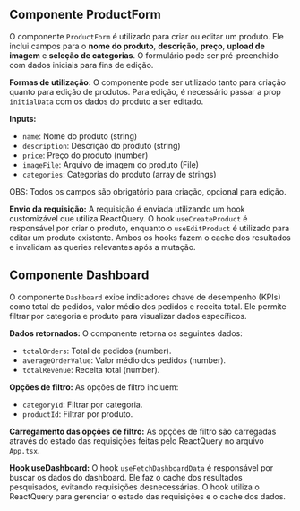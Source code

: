 
<Meta title="Configure your project" />

<div className="sb-container">
  <h2>Componente ProductForm</h2>
  <p>
    O componente <code>ProductForm</code> é utilizado para criar ou editar um produto. Ele inclui campos para o <b>nome do produto</b>, <b>descrição</b>, <b>preço</b>, <b>upload de imagem</b> e <b>seleção de categorias</b>. O formulário pode ser pré-preenchido com dados iniciais para fins de edição.
  </p>
  <p>
    <b>Formas de utilização:</b> O componente pode ser utilizado tanto para criação quanto para edição de produtos. Para edição, é necessário passar a prop <code>initialData</code> com os dados do produto a ser editado.
  </p>
  <p>
    <b>Inputs:</b>
    <ul>
      <li><code>name</code>: Nome do produto (string)</li>
      <li><code>description</code>: Descrição do produto (string)</li>
      <li><code>price</code>: Preço do produto (number)</li>
      <li><code>imageFile</code>: Arquivo de imagem do produto (File)</li>
      <li><code>categories</code>: Categorias do produto (array de strings)</li>
    </ul>
	OBS: Todos os campos são obrigatório para criação, opcional para edição.
  </p>
  <p>
    <b>Envio da requisição:</b> A requisição é enviada utilizando um hook customizável que utiliza ReactQuery. O hook <code>useCreateProduct</code> é responsável por criar o produto, enquanto o <code>useEditProduct</code> é utilizado para editar um produto existente. Ambos os hooks fazem o cache dos resultados e invalidam as queries relevantes após a mutação.
  </p>

  <h2>Componente Dashboard</h2>
  <p>
    O componente <code>Dashboard</code> exibe indicadores chave de desempenho (KPIs) como total de pedidos, valor médio dos pedidos e receita total. Ele permite filtrar por categoria e produto para visualizar dados específicos.
  </p>
  <p>
    <b>Dados retornados:</b> O componente retorna os seguintes dados:
    <ul>
      <li><code>totalOrders</code>: Total de pedidos (number).</li>
      <li><code>averageOrderValue</code>: Valor médio dos pedidos (number).</li>
      <li><code>totalRevenue</code>: Receita total (number).</li>
    </ul>
  </p>
  <p>
    <b>Opções de filtro:</b> As opções de filtro incluem:
    <ul>
      <li><code>categoryId</code>: Filtrar por categoria.</li>
      <li><code>productId</code>: Filtrar por produto.</li>
    </ul>
  </p>
  <p>
    <b>Carregamento das opções de filtro:</b> As opções de filtro são carregadas através do estado das requisições feitas pelo ReactQuery no arquivo <code>App.tsx</code>.
  </p>
  <p>
    <b>Hook useDashboard:</b> O hook <code>useFetchDashboardData</code> é responsável por buscar os dados do dashboard. Ele faz o cache dos resultados pesquisados, evitando requisições desnecessárias. O hook utiliza o ReactQuery para gerenciar o estado das requisições e o cache dos dados.
  </p>
</div>

<style>
    {`
  .sb-container {
    margin-bottom: 48px;
  }

  .sb-section {
    width: 100%;
    display: flex;
    flex-direction: row;
    gap: 20px;
  }

  img {
    object-fit: cover;
  }

  .sb-section-title {
    margin-bottom: 32px;
  }

  .sb-section a:not(h1 a, h2 a, h3 a) {
    font-size: 14px;
  }

  .sb-section-item, .sb-grid-item {
    flex: 1;
    display: flex;
    flex-direction: column;
  }

  .sb-section-item-heading {
    padding-top: 20px !important;
    padding-bottom: 5px !important;
    margin: 0 !important;
  }
  .sb-section-item-paragraph {
    margin: 0;
    padding-bottom: 10px;
  }

  .sb-chevron {
    margin-left: 5px;
  }

  .sb-features-grid {
    display: grid;
    grid-template-columns: repeat(2, 1fr);
    grid-gap: 32px 20px;
  }

  .sb-socials {
    display: grid;
    grid-template-columns: repeat(4, 1fr);
  }

  .sb-socials p {
    margin-bottom: 10px;
  }

  .sb-explore-image {
    max-height: 32px;
    align-self: flex-start;
  }

  .sb-addon {
    width: 100%;
    display: flex;
    align-items: center;
    position: relative;
    background-color: #EEF3F8;
    border-radius: 5px;
    border: 1px solid rgba(0, 0, 0, 0.05);
    background: #EEF3F8;
    height: 180px;
    margin-bottom: 48px;
    overflow: hidden;
  }

  .sb-addon-text {
    padding-left: 48px;
    max-width: 240px;
  }

  .sb-addon-text h4 {
    padding-top: 0px;
  }

  .sb-addon-img {
    position: absolute;
    left: 345px;
    top: 0;
    height: 100%;
    width: 200%;
    overflow: hidden;
  }

  .sb-addon-img img {
    width: 650px;
    transform: rotate(-15deg);
    margin-left: 40px;
    margin-top: -72px;
    box-shadow: 0 0 1px rgba(255, 255, 255, 0);
    backface-visibility: hidden;
  }

  @media screen and (max-width: 800px) {
    .sb-addon-img {
      left: 300px;
    }
  }

  @media screen and (max-width: 600px) {
    .sb-section {
      flex-direction: column;
    }

    .sb-features-grid {
      grid-template-columns: repeat(1, 1fr);
    }

    .sb-socials {
      grid-template-columns: repeat(2, 1fr);
    }

    .sb-addon {
      height: 280px;
      align-items: flex-start;
      padding-top: 32px;
      overflow: hidden;
    }

    .sb-addon-text {
      padding-left: 24px;
    }

    .sb-addon-img {
      right: 0;
      left: 0;
      top: 130px;
      bottom: 0;
      overflow: hidden;
      height: auto;
      width: 124%;
    }

    .sb-addon-img img {
      width: 1200px;
      transform: rotate(-12deg);
      margin-left: 0;
      margin-top: 48px;
      margin-bottom: -40px;
      margin-left: -24px;
    }
  }
  `}
</style>

